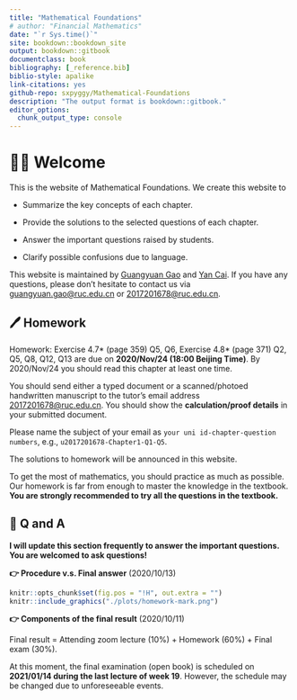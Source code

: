 ```yaml
--- 
title: "Mathematical Foundations"
# author: "Financial Mathematics"
date: "`r Sys.time()`"
site: bookdown::bookdown_site
output: bookdown::gitbook
documentclass: book
bibliography: [_reference.bib]
biblio-style: apalike
link-citations: yes
github-repo: sxpyggy/Mathematical-Foundations
description: "The output format is bookdown::gitbook."
editor_options: 
  chunk_output_type: console
---
```


# 👨‍🏫 Welcome  {-}

This is the website of Mathematical Foundations. We create this website  to 

- Summarize the key concepts of each chapter.

- Provide the solutions to the selected questions of each chapter.

- Answer the important questions raised by students.

- Clarify possible confusions due to language.

This website is maintained by <u>Guangyuan Gao</u> and <u>Yan Cai</u>. If you have any questions, please don't hesitate to contact us via <guangyuan.gao@ruc.edu.cn> or <2017201678@ruc.edu.cn>.

## 🖊️ Homework {-}

Homework: Exercise 4.7* (page 359) Q5, Q6, Exercise 4.8* (page 371) Q2, Q5, Q8, Q12, Q13 are due on **2020/Nov/24 (18:00 Beijing Time)**. By 2020/Nov/24 you should read this chapter at least one time.

You should send either a typed document or a scanned/photoed handwritten manuscript to the tutor's email address <2017201678@ruc.edu.cn>. You should show the **calculation/proof details** in your submitted document.

Please name the subject of your email as `your uni id-chapter-question numbers`, e.g.,  `u2017201678-Chapter1-Q1-Q5`.

The solutions to homework will be announced in this website. 

To get the most of mathematics, you should practice as much as possible.
Our homework is far from enough to master the knowledge in the textbook. **You are strongly recommended to try all the questions in the textbook.**

## 🤔 Q and A {-}

**I will update this section frequently to answer the important questions. You are welcomed to ask questions!**

**👉 Procedure v.s. Final answer** (2020/10/13)

```r
knitr::opts_chunk$set(fig.pos = "!H", out.extra = "")
knitr::include_graphics("./plots/homework-mark.png")
```

**👉 Components of the final result** (2020/10/11)
 
Final result = Attending zoom lecture (10%) + Homework (60%) + Final exam (30%).

At this moment, the final examination (open book) is scheduled on **2021/01/14 during the last lecture of week 19**. However, the schedule may be changed due to unforeseeable events.


